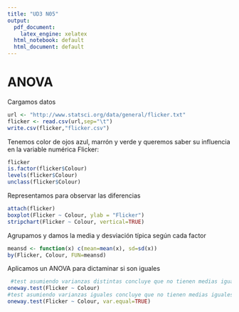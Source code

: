 ```yaml
---
title: "UD3 N05"
output:
  pdf_document:
    latex_engine: xelatex
  html_notebook: default
  html_document: default
---
```


# ANOVA

Cargamos datos
```r
url <- "http://www.statsci.org/data/general/flicker.txt"
flicker <- read.csv(url,sep="\t")
write.csv(flicker,"flicker.csv")

```
Tenemos color de ojos azul, marrón y verde y queremos saber su influencia en la variable numérica Flicker:
```r
flicker
is.factor(flicker$Colour)
levels(flicker$Colour)
unclass(flicker$Colour)
```

Representamos para observar las diferencias
```r
attach(flicker)
boxplot(Flicker ~ Colour, ylab = "Flicker")
stripchart(Flicker ~ Colour, vertical=TRUE)
```




Agrupamos y damos la media y desviación típica según cada factor
```r
meansd <- function(x) c(mean=mean(x), sd=sd(x))
by(Flicker, Colour, FUN=meansd)
```

Aplicamos un ANOVA para dictaminar si son iguales

```r
 #test asumiendo varianzas distintas concluye que no tienen medias iguales
oneway.test(Flicker ~ Colour)
#test asumiendo varianzas iguales concluye que no tienen medias iguales
oneway.test(Flicker ~ Colour, var.equal=TRUE) 
```



